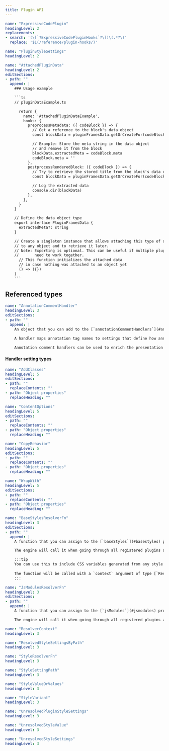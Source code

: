 ```yaml
---
title: Plugin API
---
```


````yml include
name: "ExpressiveCodePlugin"
headingLevel: 2
replacements:
- search: '(\[`?ExpressiveCodePluginHooks`?\])\(.*?\)'
  replace: '$1(/reference/plugin-hooks/)'
````

````yml include
name: "PluginStyleSettings"
headingLevel: 2
````

````yml include
name: "AttachedPluginData"
headingLevel: 2
editSections:
- path: ""
  append: |
    ### Usage example

    ```ts
    // pluginDataExample.ts

      return {
        name: 'AttachedPluginDataExample',
        hooks: {
          preprocessMetadata: ({ codeBlock }) => {
            // Get a reference to the block's data object
            const blockData = pluginFramesData.getOrCreateFor(codeBlock)

            // Example: Store the meta string in the data object
            // and remove it from the block
            blockData.extractedMeta = codeBlock.meta
            codeBlock.meta = ''
          },
          postprocessRenderedBlock: ({ codeBlock }) => {
            // Try to retrieve the stored title from the block's data object
            const blockData = pluginFramesData.getOrCreateFor(codeBlock)

            // Log the extracted data
            console.dir(blockData)
          },
        },
      }
    }

    // Define the data object type
    export interface PluginFramesData {
      extractedMeta?: string
    }

    // Create a singleton instance that allows attaching this type of data
    // to any object and to retrieve it later.
    // Note: Exporting is optional. This can be useful if multiple plugins
    //       need to work together.
      // This function initializes the attached data
      // in case nothing was attached to an object yet
      () => ({})
    )
    ```
````

## Referenced types

````yml include
name: "AnnotationCommentHandler"
headingLevel: 3
editSections:
- path: ""
  append: |
    An object that you can add to the [`annotationCommentHandlers`](#annotationcommenthandlers) array property of an [`ExpressiveCodePlugin`](#expressivecodeplugin).

    A handler maps annotation tag names to settings that define how annotations using these tag names should be processed and rendered.

    Annotation comment handlers can be used to enrich the presentation of code blocks with additional information, such as highlights, notes, expected output, warnings, error messages, or links to external resources.
````

#### Handler setting types

````yml include
name: "AddClasses"
headingLevel: 5
editSections:
- path: ""
  replaceContents: ""
- path: "Object properties"
  replaceHeading: ""
````

````yml include
name: "ContentOptions"
headingLevel: 5
editSections:
- path: ""
  replaceContents: ""
- path: "Object properties"
  replaceHeading: ""
````

````yml include
name: "CopyBehavior"
headingLevel: 5
editSections:
- path: ""
  replaceContents: ""
- path: "Object properties"
  replaceHeading: ""
````

````yml include
name: "WrapWith"
headingLevel: 5
editSections:
- path: ""
  replaceContents: ""
- path: "Object properties"
  replaceHeading: ""
````

````yml include
name: "BaseStylesResolverFn"
headingLevel: 3
editSections:
- path: ""
  append: |
    A function that you can assign to the [`baseStyles`](#basestyles) property of an [`ExpressiveCodePlugin`](#expressivecodeplugin).

    The engine will call it when going through all registered plugins and collecting their base styles.

    :::tip
    You can use this to include CSS variables generated from any style settings, including your own [`PluginStyleSettings`](#pluginstylesettings), into your plugin's base styles.
    
    The function will be called with a `context` argument of type [`ResolverContext`](#resolvercontext) that provides helpful functions like `cssVar` to access any generated CSS variable by its style setting path.
    :::
````

````yml include
name: "JsModulesResolverFn"
headingLevel: 3
editSections:
- path: ""
  append: |
    A function that you can assign to the [`jsModules`](#jsmodules) property of an [`ExpressiveCodePlugin`](#expressivecodeplugin).

    The engine will call it when going through all registered plugins and collecting their JS modules.
````

````yml include
name: "ResolverContext"
headingLevel: 3
````

````yml include
name: "ResolvedStyleSettingsByPath"
headingLevel: 3
````

````yml include
name: "StyleResolverFn"
headingLevel: 3
````

````yml include
name: "StyleSettingPath"
headingLevel: 3
````

````yml include
name: "StyleValueOrValues"
headingLevel: 3
````

````yml include
name: "StyleVariant"
headingLevel: 3
````

````yml include
name: "UnresolvedPluginStyleSettings"
headingLevel: 3
````

````yml include
name: "UnresolvedStyleValue"
headingLevel: 3
````

````yml include
name: "UnresolvedStyleSettings"
headingLevel: 3
````
